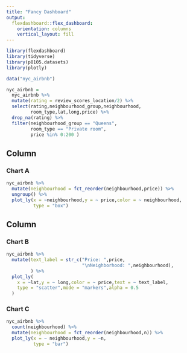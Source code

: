 ```yaml
---
title: "Fancy Dashboard"
output: 
  flexdashboard::flex_dashboard:
    orientation: columns
    vertical_layout: fill
---
```


```r
library(flexdashboard)
library(tidyverse)
library(p8105.datasets)
library(plotly)

data("nyc_airbnb")

nyc_airbnb =
  nyc_airbnb %>% 
  mutate(rating = review_scores_location/2) %>% 
  select(rating,neighbourhood_group,neighbourhood,
         room_type,lat,long,price) %>% 
  drop_na(rating) %>% 
  filter(neighbourhood_group == "Queens",
         room_type == "Private room",
         price %in% 0:200 )
```

Column {data-width=650}
-----------------------------------------------------------------------

### Chart A

```r
nyc_airbnb %>% 
  mutate(neighbourhood = fct_reorder(neighbourhood,price)) %>% 
  ungroup() %>% 
  plot_ly(x = ~neighbourhood,y = ~ price,color = ~ neighbourhood,
          type = "box")
```

Column {data-width=350}
-----------------------------------------------------------------------

### Chart B

```r
nyc_airbnb %>% 
  mutate(text_label = str_c("Price: ",price,
                            "\nNeighborhood: ",neighbourhood),
         ) %>% 
  plot_ly(
    x = ~lat,y = ~ long,color = ~ price,text = ~ text_label,
    type = "scatter",mode = "markers",alpha = 0.5
  )
```

### Chart C

```r
nyc_airbnb %>% 
  count(neighbourhood) %>% 
  mutate(neighbourhood = fct_reorder(neighbourhood,n)) %>% 
  plot_ly(x = ~ neighbourhood,y = ~n,
          type = "bar")
```

